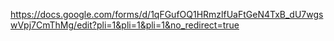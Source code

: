 https://docs.google.com/forms/d/1qFGufOQ1HRmzlfUaFtGeN4TxB_dU7wgswVpj7CmThMg/edit?pli=1&pli=1&pli=1&no_redirect=true